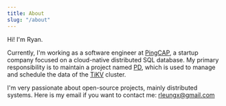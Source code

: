 ```yaml
---
title: About
slug: "/about"
---
```


Hi! I'm Ryan.

Currently, I'm working as a software engineer at [PingCAP](https://en.pingcap.com), a startup company focused on a cloud-native distributed SQL database.
My primary responsibility is to maintain a project named [PD](https://github.com/tikv/pd), which is used to manage and schedule the data of the [TiKV](https://github.com/tikv/tikv) cluster.

I'm very passionate about open-source projects, mainly distributed systems. Here is my email if you want to contact me: [rleungx@gmail.com](mailto:rleungx@gmail.com)
